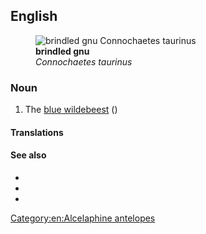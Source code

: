 ==English==
[[File:Gnu head.jpg|thumb|'''brindled gnu'''<br>''Connochaetes taurinus'']]

===Noun===
{{en-noun|s|brindled gnu}}

# The [[blue wildebeest]] ({{taxlink|Connochaetes taurinus|species|noshow=1}})

====Translations====
{{trans-see|blue wildebeest}}

====See also====
* {{projectlink|wikipedia|Blue Wildebeest}}
* {{specieslite|Connochaetes taurinus}}
* {{commonslite|Connochaetes taurinus}}

[[Category:en:Alcelaphine antelopes]]